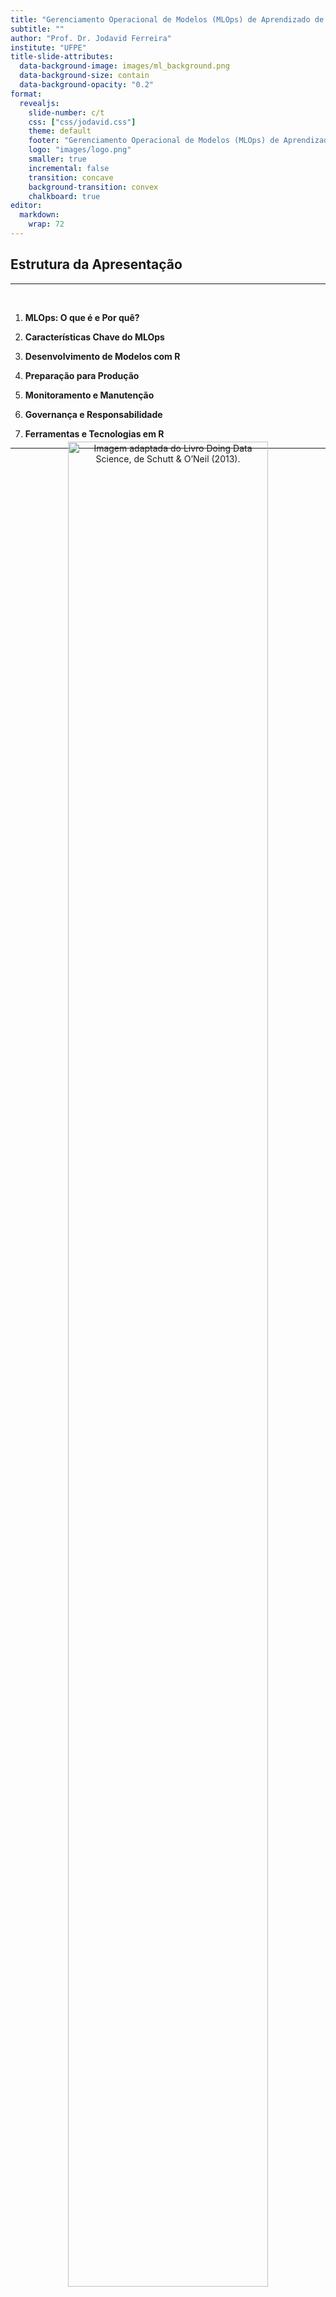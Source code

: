 ```yaml
---
title: "Gerenciamento Operacional de Modelos (MLOps) de Aprendizado de Máquina com R"
subtitle: ""
author: "Prof. Dr. Jodavid Ferreira"
institute: "UFPE"
title-slide-attributes:
  data-background-image: images/ml_background.png
  data-background-size: contain
  data-background-opacity: "0.2"
format:
  revealjs:
    slide-number: c/t
    css: ["css/jodavid.css"]
    theme: default
    footer: "Gerenciamento Operacional de Modelos (MLOps) de Aprendizado de Máquina com R - Jodavid Ferreira"
    logo: "images/logo.png"
    smaller: true
    incremental: false
    transition: concave
    background-transition: convex
    chalkboard: true
editor: 
  markdown: 
    wrap: 72
---
```



## Estrutura da Apresentação

<hr/>
<br/>


1.  **MLOps: O que é e Por quê?**

<p>

2.  **Características Chave do MLOps**

<p>

3.  **Desenvolvimento de Modelos com R**

<p>

4.  **Preparação para Produção**

<p>

5.  **Monitoramento e Manutenção**

<p>

6.  **Governança e Responsabilidade**

<p>

7.  **Ferramentas e Tecnologias em R**

---


##

<div style="margin-top:-40px; text-align: center;">
![Imagem adaptada do Livro Doing Data Science, de Schutt & O’Neil (2013).](images/fluxo_dados.png){.relative width="87%"}
</div>


---

##  

<div style="margin-top:-40px; text-align: center;">
![](images/1706219923427.gif){.relative width="53%"}
</div>


---


## MLOps: O que é e Por quê?
<h4>O Desafio: Da Experimentação à Produção</h4>

<hr/>
<br/>

> "Mais da metade dos modelos Aprendizagem de Máquina criados pelas organizações hoje nunca chegam à produção." - *Introducing MLOps*


<br/>
<br/>

. . .

<h1 style="text-align:center;font-size:100pt;margin-left:-100px;">Por quê?</h1>

<div style="margin-top:-300px; text-align: right;">
<img src="images/imgbin_0ad397d659014deb3dc65832625c56c8.png" width="20%"/>
</div>

----

## MLOps: O que é e Por quê?
<h4>O Desafio: Da Experimentação à Produção</h4>

<hr/>
<br/>

1. **Modelos em Laboratório vs. Realidade:** Um modelo que funciona bem em um notebook com dados estáticos pode falhar em um ambiente de produção com dados dinâmicos.
2. **Complexidade Oculta:** O código de ML é apenas uma pequena parte de um sistema de ML real.

. . . 

![](images/HTMLS.png){fig-align="center" width=65%}

<p style="text-align:center; margin-top:-40px;">Fonte: "Hidden Technical Debt in Machine Learning Systems", Google (2015)</p>

---

## {auto-animate=true}

### MLOps: O que é e Por quê?
<h4>O Ciclo de Vida de ML: Simples vs. Realista</h4>

<hr/>


Atualmente no mercado de trabalho, nomenclaturas estão surgindo para diferenciar as áreas que trabalham com dados.
As mais frequentes atualmente são:


<br/>

* Engenheiro de dados;

<p/>

* Analista de dados;

<p/>

* Cientista de Dados;

<p/>

::: {style="margin-top: 1px;"}
* Engenheiro de Machine Learning;
:::

<p/>
* Prompt engineering;


---

## {auto-animate=true}

### MLOps: O que é e Por quê?
<h4>O Ciclo de Vida de ML: Simples vs. Realista</h4>

<hr/>


Atualmente no mercado de trabalho, nomenclaturas estão surgindo para diferenciar as áreas que trabalham com dados.
As mais frequentes atualmente são:


<br/>

* Engenheiro de dados;

<p/>

* Analista de dados;

<p/>

* Cientista de Dados;

<p/>

::: {style="margin-top: 1px; font-size: 2em; color: red;"}
- **Engenheiro de Machine Learning;**
:::



<p/>
* Prompt engineering;



---

## MLOps: O que é e Por quê?
<h4>O Ciclo de Vida de ML: Simples vs. Realista</h4>

<hr/>

:::: {.columns}
::: {.column}

**Visão Simplista**

![Fonte: Livro Introducing MLOps.](images/visaosimplista.png){fig-align="center"  width="80%"}

:::
::: {.column}

::: {.fragment}
**Visão Realista**

![Fonte: Livro Introducing MLOps.](images/visaorealista.png){fig-align="center" width="80%"}
:::
:::

::::

::: {.notes}
A visão realista envolve múltiplos times (negócios, dados, engenharia, DevOps), diferentes ferramentas e um ciclo contínuo de feedback. Não é um processo linear.
:::

---

## MLOps: O que é e Por quê?
<h4>O que é MLOps?</h4>

<hr/>
<br/>

> **MLOps (Machine Learning Operations) é a padronização e otimização do ciclo de vida para modelos de Aprendizado de Máquina.**

<br/>

. . .


Existe uma área chamada **DevOps** (Desenvolvimento + Operações)
que surgiu para resolver problemas similares no desenvolvimento de software tradicional.
<!-- que pode ser considerado como 
uma união de filosofia, práticas e ferramentas para aumentar a velocidade e a qualidade da entrega de software. -->

<br/>

. . . 

<p style="margin-top:30px;">

<h3 style="text-align:center;">MLOps = DevOps <span style="color:red;">+ Desafios de ML</span></h3>

<p style="margin-top:30px;">

---

## MLOps: O que é e Por quê?
<h4>O que é MLOps?</h4>

<hr/>
<br/>


-   **Dados em constante mudança (Data Drift):** Diferente do código de software, os dados de produção mudam, degradando o modelo.

<p>

-   **Performance do modelo em queda (Concept Drift):** A relação entre as variáveis de entrada e saída pode mudar com o tempo.

<p>

-   **Experimentação:** O ciclo de vida de ML é inerentemente experimental.

<p>

-   **Equipes multidisciplinares:** Envolve cientistas de dados, engenheiros de ML, engenheiros de dados e especialistas de negócio.


---

## MLOps: O que é e Por quê?
<h4>Por que MLOps é Essencial?</h4>

<hr/>
<br/>

-   **Reduzir Riscos:** Garante que os modelos em produção se comportem como esperado, evitando prejuízos financeiros ou de reputação.

<p>

-   **Escalabilidade:** Permite gerenciar de dezenas a milhares de modelos em produção de forma eficiente.

<p>

-   **Reprodutibilidade e Auditoria:** Assegura que cada predição e cada versão do modelo possam ser rastreadas e auditadas.

<p>

-   **Velocidade e Agilidade:** Automatiza o processo de re-treinamento e implantação, permitindo que a empresa responda rapidamente às mudanças do mercado.

<p>


-   **Colaboração:** Cria uma linguagem e um processo comuns para equipes diferentes.

---

## Características Chave do MLOps
<h4>Os 5 Pilares do MLOps</h4>

<hr/>
<br/>


O ciclo de vida de MLOps pode ser dividido em cinco componentes principais, que formam um ciclo contínuo.

<div style="text-align: center; margin-top: -10px;">
<img src="images/path1460.png" width="40%"/>
</div>

<!-- 
```mermaid
graph TD
    A[1. Desenvolvimento] -> B[2. Implantação];
    B -> C[3. Monitoramento];
    C -> D[4. Iteração];
    D -> E[5. Governança];
    C -> A;
    
    subgraph "Ciclo Contínuo"
    A
    B
    C
    D
    end
    
    E -- Controla todo o ciclo -- A;
    E -> B;
    E -> C;
    E -> D;

``` 
-->




---


## Características Chave do MLOps
<h4>1 - Desenvolvimento (Development)</h4>

<hr/>
<br/>

-   **Objetivo de Negócio:** Começa com a definição clara do problema a ser resolvido.

<p>

-   **Análise de Dados:** Exploração, limpeza e preparação dos dados.

<p>

-   **Engenharia de Features:** Criação de variáveis preditivas.

<p>

-   **Treinamento e Avaliação:** Experimentação com diferentes algoritmos e hiperparâmetros.

<p>

-   **Reprodutibilidade:** Versionamento de dados, features e código para garantir que os experimentos possam ser recriados.

----

## Características Chave do MLOps
<h4> 2 - Implantação (Deployment)</h4>

<hr/>
<br/>

-   **"Empacotamento" do Modelo:** Transformar o modelo treinado (ex: um arquivo `.rds` em R) em um artefato implantável.
<p>

-   **Infraestrutura:** Decidir onde o modelo será executado (servidor, nuvem, containers).

<p>

-   **Estratégias de Implantação:**
    -   **Batch Scoring:** Processamento em lote (ex: rodar uma vez por dia).
    -   **Real-Time Scoring:** Predições em tempo real através de uma API.
    -   **Blue-Green, Canary Releases:** Estratégias para implantar novas versões com segurança.

----

## Características Chave do MLOps
<h4> 3 - Monitoramento (Monitoring)</h4>

<hr/>
<br/>


-   **Monitoramento de Infraestrutura (DevOps):** O serviço está no ar? Qual o consumo de CPU/memória?

<p>

-   **Monitoramento do Modelo (MLOps):**
    -   **Data Drift:** Os dados de entrada mudaram? (ex: a média de idade dos clientes aumentou).
    -   **Concept Drift:** A performance do modelo (acurácia, AUC) está caindo?
    -   **Qualidade das Predições:** As predições ainda fazem sentido para o negócio?


----

## Características Chave do MLOps
<h4> 4 - Iteração (Iteration)</h4>

<hr/>
<br/>

-   **O Loop de Feedback:** As informações do monitoramento alimentam o ciclo de volta ao desenvolvimento.

<p>

-   **Retreinamento:** Automatizar o processo de retreinar o modelo com novos dados quando a performance cai.

<p>

-   **Testes A/B:** Comparar a performance de um novo modelo (Challenger) com o modelo atual em produção (Champion).

<p>


-   **Melhoria Contínua:** O objetivo não é apenas manter, mas melhorar a performance dos modelos.

---

## Características Chave do MLOps
<h4>5 - Governança (Governance)</h4>

<hr/>
<br/>

-   **Controle e Conformidade:** Garantir que os modelos sigam regulações (como LGPD) e políticas internas.

<p>

-   **Responsabilidade:** Lidar com vieses (bias), garantir justiça (fairness) e explicabilidade (explainability).

<p>

-   **Segurança:** Proteger os modelos contra ataques e vazamento de dados.

<p>

-   **Auditoria:** Manter um registro completo de quem fez o quê, quando e por quê em todo o ciclo de vida.

---


<br/> <br/> <br/> <br/> <br/>

<hr/>
<h2>Desenvolvimento de Modelos com R</h2>
<hr/>



---

## Desenvolvimento de Modelos com R
<h4>O Ecossistema `tidymodels`</h4>

<hr/>

- `tidymodels` é um conjunto de pacotes `R` para modelagem que compartilham uma filosofia de design, gramática e estruturas de dados consistentes.


- Os pacotes desse ecossistema nos ajuda a seguir as melhores práticas desde o início.


<br>

![](https://www.tidymodels.org/images/tidymodels.png){fig-align="center"}


----

## Desenvolvimento de Modelos com R
<h4>Estrutura do `tidymodels` para MLOps</h4>

<hr/>
<br/>

-   **`rsample`:** Para divisão de dados (treino/validação/teste) e processo de reamostragem e validação cruzada.
-   **`recipes`:** Para pré-processamento dos dados de forma reprodutível. Uma estrutura criada com funções do `recipes` pode ser aplicada consistentemente a novos dados.
-   **`parsnip`:** Uma interface auxilia na criação do pipeline e é possível utilizar diferentes pacotes que possuem métodos.
-   **`tune`:** Para otimização de hiperparâmetros.
-   **`yardstick`:** Para avaliar a performance do modelo com métricas padronizadas.
-   **`workflows`:** Para juntar os procesos anteriores e criação de um pipeline completo, simplificando o processo.

---

## Desenvolvimento de Modelos com R
<h4>Exemplo: Um Workflow Reprodutível</h4>

<hr/>

```r
# 1. Dividir os dados
set.seed(123)
data_split <- initial_split(meus_dados, prop = 0.8)
train_data <- training(data_split)
test_data  <- testing(data_split)

# 2. Criar a receita de pré-processamento
minha_receita <- recipe(target ~ ., data = train_data) |>
  step_impute_median(all_numeric_predictors()) |>
  step_normalize(all_predictors())

# 3. Especificar o modelo
rf_model <- rand_forest(trees = 100) |>
  set_engine("ranger") |>
  set_mode("classification")

# 4. Criar o workflow
meu_workflow <- workflow() |>
  add_recipe(minha_receita) |>
  add_model(rf_model)

# 5. Treinar o modelo
modelo_final <- meu_workflow |> fit(data = train_data)
```

**Benefício MLOps:** O objeto `modelo_final` contém tanto o pré-processamento quanto o modelo. Ele pode ser salvo e aplicado a novos dados de forma consistente.


----


## Desenvolvimento de Modelos com R
<h4>Versionamento: `renv`</h4>

<hr/>
<br/>

> **Problema:** Seu modelo funciona hoje, mas daqui a 6 meses, após atualizar o R ou os pacotes, ele pode *quebrar*, para de funcionar por mudanças na linguagem de programação e pacotes, ou começar a gerar resultados diferentes.


. . .

**A solução:** O pacote `renv` cria uma biblioteca de pacotes isolada e específica para o seu projeto.

-   `renv::init()`: Inicia um novo ambiente.
-   `renv::snapshot()`: Salva o estado atual dos pacotes em um arquivo `renv.lock`.
-   `renv::restore()`: Restaura a biblioteca de pacotes a partir do `renv.lock`.

Isso garante **reprodutibilidade computacional**, um pilar do MLOps. Combine o `renv.lock` com o Git para ter um histórico completo do seu ambiente.

---

## Preparação para Produção
<h4>O que é um "Modelo em Produção"?</h4>

<hr/>
<br/>


> **Modelo em Produção:** É um modelo que está ativamente fazendo predições em dados reais para suportar uma decisão de negócio.

<br/>

. . .

Isso pode significar:

-   **Uma API REST:** Um serviço web que recebe dados e retorna uma predição.
-   **Um Job em Batch:** Um script que roda periodicamente (ex: toda noite) para pontuar uma base de clientes.
-   **Embarcado em uma Aplicação:** O modelo roda dentro de um aplicativo Shiny ou de outro sistema.


----

## Preparação para Produção
<h4>De um Objeto R para um Artefato de Produção</h4>

<hr/>

> **O desafio:** Como pegar o `modelo_final` que criamos no R e torná-lo disponível para outros sistemas?

. . . 

<br/>

<div style="font-size:16pt;">
**1. Salvar o Modelo:**
A forma mais simples é usar `saveRDS()` para salvar o objeto de workflow treinado.

```r
saveRDS(modelo_final, "modelo_final.rds")
```
</div>

. . . 

<div style="font-size:16pt;">

**2. Criar uma API com `plumber`:**
`plumber` transforma funções R em endpoints de uma API web com poucas linhas de código.

```r
# api.R
library(plumber)
library(meus_pacotes)

modelo <- readRDS("modelo_final.rds")

#* @post /predict
function(req, res) {
  new_data <- as.data.frame(req$body)
  predict(modelo, new_data)
}
```

</div>

---

## Preparação para Produção
<h4>`vetiver`: Um Framework MLOps para R</h4>

<hr/>
<br/>

- O pacote `vetiver` foi criado para simplificar o MLOps em R.

- `vetiver` abstrai muitos passos, como criar o endpoint, documentar a API (com OpenAPI/Swagger) e verificar os tipos de dados de entrada.

. . .

```r
library(vetiver)

# 1. Crie um "objeto de modelo" vetiver
v <- vetiver_model(modelo_final, "meu_modelo_rf")

# 2. Versione o modelo em um "board" (ex: uma pasta, S3, etc)
library(pins)
board <- board_folder("model_versions")
vetiver_pin_write(board, v)

# 3. Crie uma API plumber a partir do objeto vetiver
pr() %>%
  vetiver_api(v) %>%
  pr_run()
```

---

## Preparação para Produção
<h4>`vetiver`: Um Framework MLOps para R</h4>

<hr/>
<br/>

![Fonte: https://vetiver.posit.co/](images/ml_ops_cycle.png){fig-align="center" width=60%}

---

## Preparação para Produção
<h4>Containerização com Docker</h4>

<hr/>

Para garantir que a API rode em qualquer lugar, podemos "empacotá-la" em um container Docker.

Nesse caso precisamos de um aquivo chamado **Dockerfile** que descreve o ambiente.

. . .

```dockerfile
# Usar uma imagem base com R e plumber
FROM rstudio/plumber

# Instalar dependências do sistema
RUN apt-get update && apt-get install -y ...

# Copiar o ambiente renv
COPY renv.lock .
COPY renv/ .
RUN R -e "renv::restore()"

# Copiar a API e o modelo
COPY api.R .
COPY modelo_final.rds .

# Expor a porta e rodar a API
EXPOSE 8000
ENTRYPOINT ["R", "-e", "pr <- plumber::plumb('api.R'); pr$run(host='0.0.0.0', port=8000)"]
```

Isso cria um ambiente isolado e 100% reprodutível para o nosso modelo.


---

## Monitoramento e Manutenção
<h4>Por que os Modelos Degradam?</h4>

<hr/>
<br/>

-   **Data Drift (Mudança nos Dados):** A distribuição dos dados de entrada muda.
    -   *Exemplo:* Um modelo de crédito treinado antes de uma crise econômica receberá perfis de clientes muito diferentes durante a crise.

. . .

<p/>

-   **Concept Drift (Mudança no Conceito):** A relação entre as features e o alvo muda.
    -   *Exemplo:* Em um modelo de churn, as razões pelas quais os clientes cancelam um serviço podem mudar devido a um novo concorrente no mercado.

. . .

<p>

-   **Problemas de Engenharia:** Erros no pipeline de dados, dados faltantes, etc.

----

## Monitoramento e Manutenção
<h4>Estratégias de Monitoramento</h4>

<hr/>
<br/>

**1. Logging:**
Cada predição feita pela sua API deve ser registrada. O que logar?

-   **Timestamp:** Quando a predição foi feita.
-   **ID do Modelo:** Qual versão do modelo foi usada.
-   **Features de Entrada:** Os dados que o modelo recebeu.
-   **Predição de Saída:** O resultado do modelo.
-   **(Opcional) Ground Truth:** O resultado real, quando ele se torna disponível.

<br/>

**2. Dashboards de Monitoramento:**
Use ferramentas como **`Shiny`** ou R Markdown para criar dashboards que visualizam as métricas do modelo ao longo do tempo.

----

## Monitoramento e Manutenção
<h4>Métricas de Monitoramento</h4>

<hr/>
<br/>

:::: {.columns}
::: {.column width="50%"}
**Métricas de Performance do Modelo**

(Requerem Ground Truth)

-   Acurácia
-   AUC
-   Kappa
-   Erro médio (para regressão)
-   *Compare a performance atual com a performance na validação.*
:::
::: {.column width="50%"}
**Métricas de Drift de Dados**

(Não requerem Ground Truth)

-   Distribuição das variáveis (histogramas, boxplots).
-   Estatísticas descritivas (média, mediana, desvio padrão).
-   Percentual de valores faltantes.
-   *Compare a distribuição dos dados de produção com a dos dados de treino.*
:::
::::

----

## Monitoramento e Manutenção
<h4>Automação do Retreinamento</h4>

<hr/>

Quando o monitoramento detecta uma queda de performance, o retreinamento pode ser necessário.

. . .

**Estratégias:**

-   **Manual:** Um Estatístico/Cientista de dados é alertado, analisa o problema e decide retreinar.
-   **Agendado:** Retreinar o modelo periodicamente (ex: toda semana) com os dados mais recentes.
-   **Baseado em Gatilho (Trigger-based):** Um script de automação (ex: GitHub Actions) inicia o retreinamento automaticamente quando uma métrica (ex: acurácia) cai abaixo de um limiar.

**Validação do Novo Modelo:** O modelo retreinado deve sempre ser comparado ao modelo antigo em um conjunto de dados de validação. Ele só vai para produção se for melhor.

---

##  Governança e IA Responsável
<h4>O que é IA Responsável (Responsible AI)?</h4>

<hr/>

> É a prática de projetar, desenvolver e implantar sistemas de IA, modelos de Aprendizado de Máquina de forma segura, confiável e ética.

. . .

<p>

**Pilares Principais:**

-   **Justiça (Fairness) e Viés (Bias):** O modelo trata diferentes grupos demográficos de forma justa?

. . .

-   **Explicab. ou Interpretab.:** Conseguimos entender o motivo da predição do modelo?

. . .

-   **Privacidade e Segurança:** Os dados dos usuários estão protegidos?

. . .

-   **Prestação de Contas (Accountability):** Quem é responsável pelos erros de predição do modelo?

. . .

-   **Confiabilidade (Reliability):** O modelo é robusto e se comporta de maneira previsível?

-----

##  Governança e IA Responsável
<h4>Bias (Viés) em Modelos de AM</h4>

<hr/>
<br/>

> "Bias in, bias out."

. . .

Se os dados de treinamento refletem vieses históricos da sociedade, o modelo aprenderá e **amplificará** esses vieses.

. . .

<br/>

**Exemplos:**

-   Um modelo de recrutamento treinado em dados históricos de uma empresa dominada por homens pode aprender a penalizar currículos de mulheres.
-   Um modelo de reconhecimento facial que funciona mal para tons de pele mais escuros por ter sido treinado majoritariamente com rostos de pessoas brancas.

---

##  Governança e IA Responsável
<h4>Ferramentas para IA Responsável em R</h4>

<hr/>
<br/>

-   **`fairness` e `fairmodels`:** Pacotes para auditar e mitigar vieses em modelos de classificação. Eles ajudam a medir se o seu modelo tem performance diferente para diferentes grupos (ex: por gênero, etnia).

. . .

-   **`DALEX` (Descriptive Machine Learning Explanations):** Um pacote para explicabilidade. Permite entender como as variáveis influenciam as predições.
    -   *Feature Importance:* Quais variáveis são mais importantes?
    -   *Partial Dependence Plots:* Como a predição muda ao variar uma feature?

. . .

-   **`lime`:** Para explicações locais (por que *esta* predição específica foi feita?).

. . .

- **`ExplaineR`:** Para utilização do SHAP (SHapley Additive exPlanations), um outro método para explicabilidade.


----

##  Governança e IA Responsável
<h4>Documentação do Modelo</h4>

<hr/>
<br/>

Uma parte crucial da governança é documentar seus modelos. O que documentar?

-   **Objetivo do Modelo:** Qual problema de negócio ele resolve?
-   **Dados Utilizados:** Fonte, descrição das features, período.
-   **Metodologia:** Algoritmo, pré-processamento, métricas de avaliação.
-   **Resultados de Validação:** Performance em diferentes segmentos.
-   **Considerações Éticas:** Análise de bias, limitações do modelo.

. . .

> **`vetiver`** ajuda a gerar automaticamente parte dessa documentação, como as features de entrada esperadas.

<!-- 
---


## Ferramentas e Tecnologias
<h4>O Ecossistema MLOps em R: Resumo</h4>

<hr/>

Podemos mapear os conceitos de MLOps para pacotes específicos do ecossistema R.

![](https://i.imgur.com/Q99sX5h.png){fig-align="center"}

---

-->

## Ferramentas e Tecnologias
<h4>Orquestração com CI/CD</h4>

<hr/>

> **CI/CD (Continuous Integration / Continuous Deployment)** é a automação de todo o fluxo.

. . .

<div style="font-size:18pt;">

**GitHub Actions** é uma ferramenta popular para isso. Podemos criar um workflow que:

1.  **Gatilho (Trigger):** É ativado quando novos dados chegam ou por agendamento.
2.  **Checkout:** Baixa o código do projeto do Git.
3.  **Setup R:** Instala o R e restaura os pacotes com `renv`.
4.  **Retreinar Modelo:** Roda um script R que treina o modelo com os novos dados.
5.  **Avaliar Modelo:** Compara o novo modelo com o antigo.
6.  **Deploy (Condicional):** Se o novo modelo for melhor:
    -   Salva o novo artefato do modelo com `vetiver`/`pins`.
    -   Constrói uma nova imagem Docker.
    -   Implanta a nova imagem em um serviço de nuvem (AWS, Azure, Google Cloud).
</div>

---

## Ferramentas e Tecnologias
<h4>Exemplo de Workflow no GitHub Actions</h4>

<hr/>
<br/>

```yaml
# .github/workflows/retrain-model.yml
name: Retrain and Deploy Model

on:
  schedule:
    - cron: '0 0 * * 1' # Toda segunda-feira à meia-noite

jobs:
  retrain:
    runs-on: ubuntu-latest
    steps:
      - uses: actions/checkout@v3

      - uses: r-lib/actions/setup-r@v2
      - uses: r-lib/actions/setup-renv@v2

      - name: Retrain Model
        run: Rscript -e "source('scripts/retrain.R')"

      - name: Deploy if better
        # Script que compara modelos e faz o deploy
        run: Rscript -e "source('scripts/deploy.R')" 
```

## Conclusão

<hr/>
<br/>

-   **MLOps não é uma ferramenta, é uma cultura:** Combina pessoas, processos e tecnologia para entregar valor com Aprendizado de Máquina de forma sustentável.

. . .

-   **O ciclo de vida é iterativo:** Desenvolvimento, implantação e monitoramento formam um loop contínuo de melhoria.

. . .

-   **O R possui um ecossistema maduro para MLOps:** Ferramentas como `tidymodels`, `renv`, `plumber`, `vetiver` e `shiny` cobrem todo o ciclo de vida.

. . .

-   **Comece pequeno, mas comece certo:** Incorpore boas práticas como versionamento de código e ambiente (`Git` + `renv`) desde o início. Automatize gradualmente.

. . .

-   **IA Responsável é inegociável:** A governança, o controle de viés e a explicabilidade são essenciais para construir confiança e evitar riscos.



-------

##  {background-image="images/ppgest_ufpe.png" background-opacity="1" background-size="contain"}


----

## Referências

<hr/>
<br/>


- Treveil, Mark, et al. Introducing MLOps. O'Reilly Media, 2020.


- Sculley, David, et al. "Hidden technical debt in machine learning systems." Advances in neural information processing systems 28 (2015).


- Kuhn, Max, and Julia Silge. Tidy modeling with R: A framework for modeling in the tidyverse. " O'Reilly Media, Inc.", 2022.


- Wisniewski, Jakub, and Przemyslaw Biecek. "fairmodels: a Flexible Tool for Bias Detection, Visualization, and Mitigation in Binary Classification Models." R J. 14.1 (2022): 227-243.

- vetiver - <https://github.com/rstudio/vetiver-r>



-------

<br/>

:::: {.columns}

::: {.column width="60%"}

<h3 style="font-size:30pt">Contato:</h3>
<p/>


**e-mail**: <jodavid.ferreira@ufpe.br>

**Site Pessoal**: <https://jodavid.github.io/>

**Lattes**: [http://lattes.cnpq.br/4617170601890026](http://lattes.cnpq.br/4617170601890026)

**LinkedIn**: [jodavidferreira](https://www.linkedin.com/in/jodavidferreira/)

:::

::: {.column width="40%"}

![](images/castlab.png){.relative fig-align="center" width="200"}

<div style="text-align:center; margin-top:-30px">
Computational Agriculture Statistics Laboratory - UFPE
</div>

:::
::::


<br/> <br/>

<hr/>

<h1 style="text-align: center;">

OBRIGADO!

</h1>

<hr/>

::: {style="text-align: center"}
Slide produzido com [quarto](https://quarto.org/)
:::
